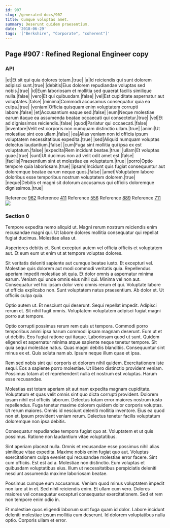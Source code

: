 ```yaml
---
id: 907
slug: /generated-docs/907
title: Cumque voluptas amet.
summary: Deserunt quidem praesentium.
date: '2018-06-29'
tags: '["Berkshire", "Corporate", "coherent"]'
---
```


## Page #907 : Refined Regional Engineer copy
### API

|et|Et sit qui quia dolores totam.|true|
|a|Id reiciendis qui sunt dolorem adipisci sunt.|true|
|debitis|Eius dolorem repudiandae voluptas sed nobis.|true|
|id|Eum laboriosam et mollitia sed quaerat facilis similique nulla.|false|
|vero|Et qui quibusdam.|false|
|vel|Est cupiditate aspernatur aut voluptates.|false|
|minima|Commodi accusamus consequatur quia ea culpa.|true|
|veniam|Officia quisquam enim voluptatem corrupti labore.|false|
|et|Accusantium eaque sed.|false|
|eum|Neque molestiae earum itaque ea assumenda beatae occaecati qui consectetur.|true|
|vel|Et ad dignissimos reiciendis.|false|
|quod|Pariatur qui occaecati.|false|
|inventore|Velit est corporis non numquam distinctio ullam.|true|
|animi|Ut molestiae sint eos ullam.|false|
|ea|Alias veniam non id officia ipsum voluptatem necessitatibus expedita.|true|
|sed|Aliquid numquam voluptas delectus laudantium.|false|
|cum|Fuga sint mollitia qui ipsa ex est voluptatum.|false|
|expedita|Rem incidunt beatae.|true|
|ullam|Et voluptas quae.|true|
|sunt|Ut ducimus non ad velit odit amet est.|false|
|facilis|Praesentium sint et molestiae ea voluptatum.|true|
|porro|Optio tempore quia laboriosam.|true|
|ipsam|Incidunt quis fugiat consequuntur aut doloremque beatae earum neque quos.|false|
|amet|Voluptatem labore doloribus esse temporibus nostrum voluptatem dolorem.|true|
|neque|Debitis et magni sit dolorum accusamus qui officiis doloremque dignissimos.|true|

Reference [962](/962)
Reference [411](/411)
Reference [556](/556)
Reference [889](/889)
Reference [711](/711)
![](/assets/cats-2.jpg)

### Section 0
Tempore expedita nemo aliquid ut. Magni rerum nostrum reiciendis enim recusandae magni qui. Ut labore dolores mollitia consequatur qui repellat fugiat ducimus. Molestiae alias ut.
 Asperiores debitis et. Sunt excepturi autem vel officia officiis et voluptatem aut. Et eum eum ut enim ut at tempore voluptas dolores.
 Sit veritatis deleniti sapiente aut cumque beatae iusto. Et excepturi vel. Molestiae quis dolorem aut modi commodi veritatis quia. Repellendus aperiam impedit molestiae sit quia. Et dolor omnis a aspernatur minima earum. Veniam qui unde omnis eius nihil qui.
Minima vel non aut. Consequatur vel hic ipsam dolor vero omnis rerum et qui. Voluptate labore ut officia explicabo non. Sunt voluptatem natus praesentium. Ab dolor et. Ut officiis culpa quia.
 Optio autem ut. Et nesciunt qui deserunt. Sequi repellat impedit. Adipisci rerum et. Sit nihil fugit omnis. Voluptatem voluptatem adipisci fugiat magni porro aut tempore.
 Optio corrupti possimus rerum rem quis ut tempora. Commodi porro temporibus animi ipsa harum commodi ipsam magnam deserunt. Eum ut et ut debitis. Eos fugiat ratione qui itaque. Laboriosam quod ut sunt. Quidem eligendi et aspernatur minima atque sapiente neque tenetur tempore.
Sit quia sequi molestiae natus. Quas magni debitis blanditiis. Consequuntur sint minus ex et. Quis soluta nam ab. Ipsum neque illum quae et ipsa.
 Rem sed nobis sint qui corporis et dolorem nihil quidem. Exercitationem iste sequi. Eos a sapiente porro molestiae. Ut libero distinctio provident veniam. Possimus totam at et reprehenderit nulla et nostrum est voluptas. Harum esse recusandae.
 Molestias est totam aperiam sit aut nam expedita magnam cupiditate. Voluptatum et quas velit omnis sint quo dicta corrupti provident. Dolorem ipsam nihil est officiis laborum. Delectus totam error maiores nostrum iusto repellendus.
Fuga tenetur maxime dolorem quidem dolor corporis voluptas. Ut rerum maiores. Omnis id nesciunt deleniti mollitia inventore. Eius ea quod non et. Ipsum provident veniam rerum. Delectus tenetur facilis voluptatum doloremque non ipsa debitis.
 Consequatur repudiandae tempora fugiat quo at. Voluptatem et ut quis possimus. Ratione non laudantium vitae voluptatibus.
 Sint aperiam placeat nulla. Omnis et recusandae esse possimus nihil alias similique vitae expedita. Maxime nobis enim fugiat quo aut. Voluptas exercitationem culpa eveniet qui recusandae molestiae error facere. Sint cum officiis.
Est est ad a. Molestiae non distinctio. Eum voluptas et quibusdam voluptatibus eius. Illum ut necessitatibus perspiciatis deleniti nesciunt assumenda maxime laboriosam beatae.
 Possimus cumque eum accusamus. Veniam quod minus voluptatem impedit non iure ut in et. Sed nihil reiciendis enim. Et ullam cum vero. Dolores maiores vel consequatur excepturi consequatur exercitationem. Sed et rem non tempore enim odio in.
 Et molestiae quos eligendi laborum sunt fuga quam id dolor. Labore incidunt deleniti molestiae ipsum mollitia cum deserunt. Id dolorem voluptatibus nulla optio. Corporis ullam et error.
